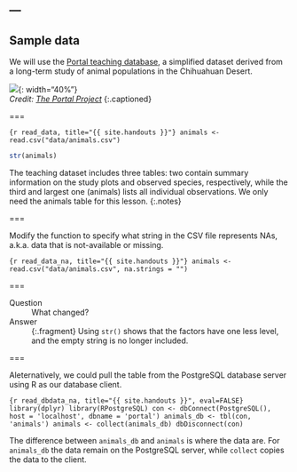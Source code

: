 ---
---

## Sample data

We will use the [Portal teaching database](http://github.com/weecology/portal-teachingdb), a simplified dataset derived from a long-term study of animal populations in the Chihuahuan Desert.

![]({{ site.baseurl }}/images/portal-oct-07-15.jpg){: width="40%"}  
*Credit: [The Portal Project](https://portalproject.wordpress.com)*
{:.captioned}

===

```{r read_data, title="{{ site.handouts }}"}
animals <- read.csv("data/animals.csv")
```

```r
str(animals)
```

The teaching dataset includes three tables: two contain summary information on the study plots and observed species, respectively, while the third and largest one (animals) lists all individual observations. We only need the animals table for this lesson.
{:.notes}

===

Modify the function to specify what string in the CSV file represents NAs, a.k.a. data that is not-available or missing.

```{r read_data_na, title="{{ site.handouts }}"}
animals <- read.csv("data/animals.csv", na.strings = "")
```

===

Question
: What changed?

Answer
: {:.fragment} Using `str()` shows that the factors have one less level, and the empty string is no longer included.

===

Aleternatively, we could pull the table from the PostgreSQL database server using R as our database client.

```{r read_dbdata_na, title="{{ site.handouts }}", eval=FALSE}
library(dplyr)
library(RPostgreSQL)
con <- dbConnect(PostgreSQL(), host = 'localhost', dbname = 'portal')
animals_db <- tbl(con, 'animals')
animals <- collect(animals_db)
dbDisconnect(con)
```

The difference between `animals_db` and `animals` is where the data are. For `animals_db` the data remain on the PostgreSQL server, while `collect` copies the data to the client.
